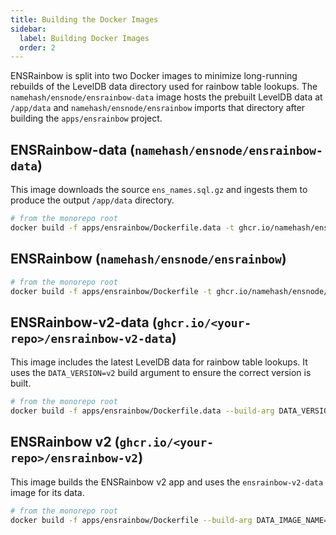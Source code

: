 ```yaml
---
title: Building the Docker Images
sidebar:
  label: Building Docker Images
  order: 2
---
```


ENSRainbow is split into two Docker images to minimize long-running rebuilds of the LevelDB data directory used for rainbow table lookups. The `namehash/ensnode/ensrainbow-data` image hosts the prebuilt LevelDB data at `/app/data` and `namehash/ensnode/ensrainbow` imports that directory after building the `apps/ensrainbow` project.

## ENSRainbow-data (`namehash/ensnode/ensrainbow-data`)

This image downloads the source `ens_names.sql.gz` and ingests them to produce the output `/app/data` directory.

```bash
# from the monorepo root
docker build -f apps/ensrainbow/Dockerfile.data -t ghcr.io/namehash/ensnode/ensrainbow-data .
```

## ENSRainbow (`namehash/ensnode/ensrainbow`)

```bash
# from the monorepo root
docker build -f apps/ensrainbow/Dockerfile -t ghcr.io/namehash/ensnode/ensrainbow .
```

## ENSRainbow-v2-data (`ghcr.io/<your-repo>/ensrainbow-v2-data`)

This image includes the latest LevelDB data for rainbow table lookups. It uses the `DATA_VERSION=v2` build argument to ensure the correct version is built.

```bash
# from the monorepo root
docker build -f apps/ensrainbow/Dockerfile.data --build-arg DATA_VERSION=v2 -t ghcr.io/namehash/ensnode/ensrainbow-v2-data .
```

## ENSRainbow v2 (`ghcr.io/<your-repo>/ensrainbow-v2`)

This image builds the ENSRainbow v2 app and uses the `ensrainbow-v2-data` image for its data.

```bash
# from the monorepo root
docker build -f apps/ensrainbow/Dockerfile --build-arg DATA_IMAGE_NAME=ensrainbow-v2-data -t ghcr.io/namehash/ensnode/ensrainbow-v2 .
```
